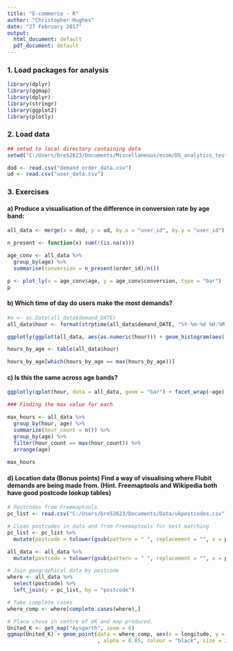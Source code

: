 ```yaml
---
title: "E-commerce - R"
author: "Christopher Hughes"
date: "27 February 2017"
output:
  html_document: default
  pdf_document: default
---
```


### 1. Load packages for analysis

```r
library(dplyr)
library(ggmap)
library(dplyr)
library(stringr)
library(ggplot2)
library(plotly)
```

### 2. Load data

```r
## setwd to local directory containing data
setwd("C:/Users/bre52623/Documents/Miscellaneous/ecom/DS_analytics_test_2017/")

dod <- read.csv("demand_order_data.csv")
ud <- read.csv("user_data.csv")
```

### 3. Exercises

#### a) Produce a visualisation of the difference in conversion rate by age band:

```r
all_data <- merge(x = dod, y = ud, by.x = "user_id", by.y = "user_id")

n_present <- function(x) sum(!(is.na(x)))

age_conv <- all_data %>%
  group_by(age) %>%
  summarise(conversion = n_present(order_id)/n())

p <- plot_ly(x = age_conv$age, y = age_conv$conversion, type = "bar")
p
```

#### b) Which time of day do users make the most demands?

```r

#a <- as.Date(all_data$demand_DATE)
all_data$hour <- format(strptime(all_data$demand_DATE, "%Y-%m-%d %H:%M:%S"), "%H")

ggplotly(ggplot(all_data, aes(as.numeric(hour))) + geom_histogram(aes(fill = hour)))

hours_by_age <- table(all_data$hour)

hours_by_age[which(hours_by_age == max(hours_by_age))]
```

#### c) Is this the same across age bands?

```r
ggplotly(qplot(hour, data = all_data, geom = "bar") + facet_wrap(~age) + theme(axis.text.x = element_blank()))

### Finding the max value for each

max_hours <- all_data %>%
  group_by(hour, age) %>%
  summarize(hour_count = n()) %>%
  group_by(age) %>%
  filter(hour_count == max(hour_count)) %>%
  arrange(age)
  
max_hours
```

#### d) Location data (Bonus points) Find a way of visualising where Flubit demands are being made from. (Hint. Freemaptools and Wikipedia both have good postcode lookup tables)

```r

# Postcodes from Freemaptools
pc_list <- read.csv("C:/Users/bre52623/Documents/Data/ukpostcodes.csv")

# Clean postcodes in data and from Freemaptools for best matching
pc_list <- pc_list %>%
  mutate(postcode = tolower(gsub(pattern = " ", replacement = "", x = postcode)))

all_data <- all_data %>%
  mutate(postcode = tolower(gsub(pattern = " ", replacement = "", x = postcode)))

# Join geographical data by postcode
where <- all_data %>%
  select(postcode) %>%
  left_join(y = pc_list, by = "postcode")

# Take complete cases
where_comp <- where[complete.cases(where),]

# Place chose in centre of UK and map produced.
United_K <- get_map("Aysgarth", zoom = 6)
ggmap(United_K) + geom_point(data = where_comp, aes(x = longitude, y = latitude)
                             , alpha = 0.05, colour = "black", size = 3)
```